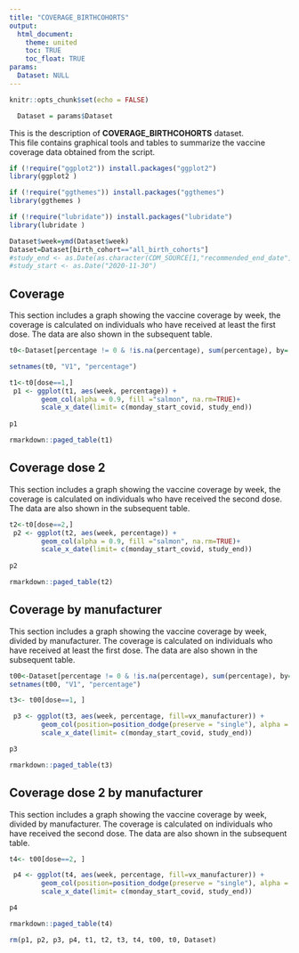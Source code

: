```yaml
---
title: "COVERAGE_BIRTHCOHORTS"
output: 
  html_document:
    theme: united
    toc: TRUE
    toc_float: TRUE
params:
  Dataset: NULL
---
```



```r
knitr::opts_chunk$set(echo = FALSE)
```

```r
  Dataset = params$Dataset
```

This is the description of **COVERAGE_BIRTHCOHORTS** dataset.
<br>
This file contains graphical tools and tables to summarize the vaccine coverage data obtained from the script. 

```r
if (!require("ggplot2")) install.packages("ggplot2")
library(ggplot2 )

if (!require("ggthemes")) install.packages("ggthemes")
library(ggthemes )

if (!require("lubridate")) install.packages("lubridate")
library(lubridate )

Dataset$week=ymd(Dataset$week)
Dataset=Dataset[birth_cohort=="all_birth_cohorts"]
#study_end <- as.Date(as.character(CDM_SOURCE[1,"recommended_end_date"]), date_format)
#study_start <- as.Date("2020-11-30")

```

## Coverage

This section includes a graph showing the vaccine coverage by week, the coverage is calculated on individuals who have received at least the first dose. 
The data are also shown in the subsequent table. 

```r

t0<-Dataset[percentage != 0 & !is.na(percentage), sum(percentage), by= .(week, dose)]

setnames(t0, "V1", "percentage")

t1<-t0[dose==1,]
 p1 <- ggplot(t1, aes(week, percentage)) +   
        geom_col(alpha = 0.9, fill ="salmon", na.rm=TRUE)+
        scale_x_date(limit= c(monday_start_covid, study_end))
      
p1

rmarkdown::paged_table(t1)
```

## Coverage dose 2

This section includes a graph showing the vaccine coverage by week, the coverage is calculated on individuals who have received the second dose. 
The data are also shown in the subsequent table.

```r
t2<-t0[dose==2,]
 p2 <- ggplot(t2, aes(week, percentage)) +   
        geom_col(alpha = 0.9, fill ="salmon", na.rm=TRUE)+
        scale_x_date(limit= c(monday_start_covid, study_end))
      
p2

rmarkdown::paged_table(t2)
```


## Coverage by manufacturer

This section includes a graph showing the vaccine coverage by week, divided by manufacturer. The coverage is calculated on individuals who have received at least the first dose. 
The data are also shown in the subsequent table. 

```r

t00<-Dataset[percentage != 0 & !is.na(percentage), sum(percentage), by= .(week, vx_manufacturer, dose)]
setnames(t00, "V1", "percentage")

t3<- t00[dose==1, ]

 p3 <- ggplot(t3, aes(week, percentage, fill=vx_manufacturer)) +   
        geom_col(position=position_dodge(preserve = "single"), alpha = 0.9, na.rm=TRUE)+
        scale_x_date(limit= c(monday_start_covid, study_end))

p3

rmarkdown::paged_table(t3)

```

## Coverage dose 2 by manufacturer

This section includes a graph showing the vaccine coverage by week, divided by manufacturer. The coverage is calculated on individuals who have received the second dose. 
The data are also shown in the subsequent table. 

```r
 
t4<- t00[dose==2, ]

 p4 <- ggplot(t4, aes(week, percentage, fill=vx_manufacturer)) +   
        geom_col(position=position_dodge(preserve = "single"), alpha = 0.9, na.rm=TRUE)+
        scale_x_date(limit= c(monday_start_covid, study_end))

p4

rmarkdown::paged_table(t4)
```

```r
rm(p1, p2, p3, p4, t1, t2, t3, t4, t00, t0, Dataset)

```
